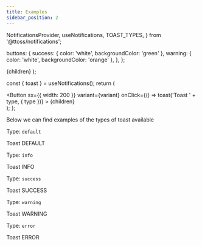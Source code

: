 ```yaml
---
title: Examples
sidebar_position: 2
---
```



  NotificationsProvider,
  useNotifications,
  TOAST_TYPES,
} from '@ttoss/notifications';


  buttons: {
    success: { color: 'white', backgroundColor: 'green' },
    warning: { color: 'white', backgroundColor: 'orange' },
  },
};

  <ThemeProvider theme={theme}>
    <NotificationsProvider>{children}</NotificationsProvider>
  </ThemeProvider>
);

  const { toast } = useNotifications();
  return (
    <Wrapper>
      <div className="padding-vert--md">
        <Button
          sx={{ width: 200 }}
          variant={variant}
          onClick={() => toast('Toast ' + type, { type })}
        >
          {children}
        </Button>
      </div>
    </Wrapper>
  );
};

Below we can find examples of the types of toast available

Type: `default`

<ToastButton type={TOAST_TYPES.DEFAULT} variant="muted">
  Toast DEFAULT
</ToastButton>

Type: `info`

<ToastButton type={TOAST_TYPES.INFO}>Toast INFO</ToastButton>

Type: `success`

<ToastButton type={TOAST_TYPES.SUCCESS} variant="success">
  Toast SUCCESS
</ToastButton>

Type: `warning`

<ToastButton type={TOAST_TYPES.WARNING} variant="warning">
  Toast WARNING
</ToastButton>

Type: `error`

<ToastButton type={TOAST_TYPES.ERROR} variant="danger">
  Toast ERROR
</ToastButton>
